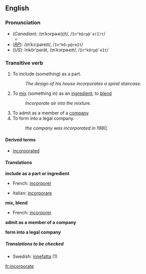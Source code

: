 ==English==
===Pronunciation===
*(''Canadian''): /ɪnˈkɔrpɚe(ɪ)t/, /<tt>In"kOrp@`e(I)t</tt>/
**{{audio|en-ca-incorporate.ogg|Audio (CA)}}
*(''[[RP]]''): /ɪnˈkɔːpəreɪt/, /<tt>In"kO:p@reIt</tt>/
*(''US''): ĭnkôr'pərāt, /ɪnˈkɔrpɚeɪt/, /<tt>In"kOrp@`eIt</tt>/

===Transitive verb===
{{en-infl-reg-other-e|incorporat|e}}

#To include (something) as a part.
#:''The design of his house incorporates a spiral staircase.''
#To [[mix]] (something in) as an  [[ingredient]]; to [[blend]]
#:''Incorporate air into the mixture.''
#To admit as a member of a [[company]]
#To form into a legal company.
#:''the company was incorporated in 1980,''

====Derived terms====
*[[incorporated]]<!--adjective-->

====Translations====

'''include as a part or ingredient'''
{{top}}
*French: [[incorporer]]
{{mid}}
*Italian: [[incorporare]]
{{bottom}}

'''mix, blend'''
{{top}}
*French: [[incorporer]]
{{mid}}
{{bottom}}

'''admit as a member of a company'''
{{top}}
{{mid}}
{{bottom}}

'''form into a legal company'''
{{top}}
{{mid}}
{{bottom}}

=====Translations to be checked=====
<!--Remove this section once all of the translations below have been moved into the tables above.-->
{{checktrans}}

*Swedish: [[innefatta]] (1)
[[fr:incorporate]]